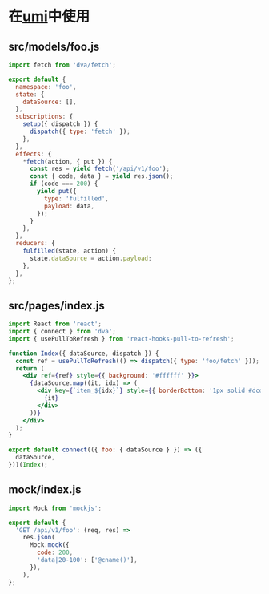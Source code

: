 
<Meta title="Usage|在umi中使用" />

# 在[umi](https://umijs.org/zh/)中使用

## src/models/foo.js

```javascript
import fetch from 'dva/fetch';

export default {
  namespace: 'foo',
  state: {
    dataSource: [],
  },
  subscriptions: {
    setup({ dispatch }) {
      dispatch({ type: 'fetch' });
    },
  },
  effects: {
    *fetch(action, { put }) {
      const res = yield fetch('/api/v1/foo');
      const { code, data } = yield res.json();
      if (code === 200) {
        yield put({
          type: 'fulfilled',
          payload: data,
        });
      }
    },
  },
  reducers: {
    fulfilled(state, action) {
      state.dataSource = action.payload;
    },
  },
};
```

## src/pages/index.js

```jsx
import React from 'react';
import { connect } from 'dva';
import { usePullToRefresh } from 'react-hooks-pull-to-refresh';

function Index({ dataSource, dispatch }) {
  const ref = usePullToRefresh(() => dispatch({ type: 'foo/fetch' }));
  return (
    <div ref={ref} style={{ background: '#ffffff' }}>
      {dataSource.map((it, idx) => (
        <div key={`item_${idx}`} style={{ borderBottom: '1px solid #dcdcdc', padding: 32 }}>
          {it}
        </div>
      ))}
    </div>
  );
}

export default connect(({ foo: { dataSource } }) => ({
  dataSource,
}))(Index);
```

## mock/index.js

```javascript
import Mock from 'mockjs';

export default {
  'GET /api/v1/foo': (req, res) =>
    res.json(
      Mock.mock({
        code: 200,
        'data|20-100': ['@cname()'],
      }),
    ),
};
```

